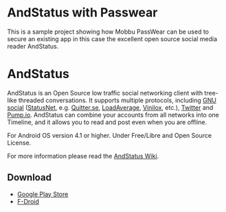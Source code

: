 = AndStatus with Passwear=

This is a sample project showing how Mobbu PassWear can be used to secure an existing app in this case the excellent open source social media reader AndStatus.

= AndStatus =

AndStatus is an Open Source low traffic social networking client with tree-like threaded conversations.
It supports multiple protocols, including
[http://gnu.io/social GNU social] ([http://status.net/ StatusNet], e.g. [https://quitter.se/ Quitter.se],
[https://loadaverage.org/ LoadAverage], [https://status.vinilox.eu/ Vinilox], etc.),
[https://twitter.com Twitter] and [http://pump.io Pump.io].
AndStatus can combine your accounts from all networks into one Timeline,
and it allows you to read and post even when you are offline.

For Android OS version 4.1 or higher.
Under Free/Libre and Open Source License.

For more information please read the [https://github.com/andstatus/andstatus/wiki AndStatus Wiki]. 

== Download ==

* [https://play.google.com/store/apps/details?id=org.andstatus.app Google Play Store]
* [https://f-droid.org/repository/browse/?fdid=org.andstatus.app F-Droid]
